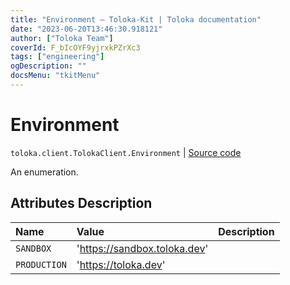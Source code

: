 ```yaml
---
title: "Environment — Toloka-Kit | Toloka documentation"
date: "2023-06-20T13:46:30.918121"
author: ["Toloka Team"]
coverId: F_bIcOYF9yjrxkPZrXc3
tags: ["engineering"]
ogDescription: ""
docsMenu: "tkitMenu"
---
```


# Environment

`toloka.client.TolokaClient.Environment` | [Source code](https://github.com/Toloka/toloka-kit/blob/v1.2.0/src/client/__init__.py#L244)

An enumeration.

## Attributes Description

| Name | Value | Description |
| :------| :-----------| :----------| 
`SANDBOX`|'https://sandbox.toloka.dev'|
`PRODUCTION`|'https://toloka.dev'|